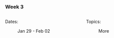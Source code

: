 ### Week 3

:::: {.columns}

::: {.column width="50%"}

Dates: 

: Jan 29 - Feb 02

:::

::: {.column width="50%"}

Topics:

: More

:::

::::